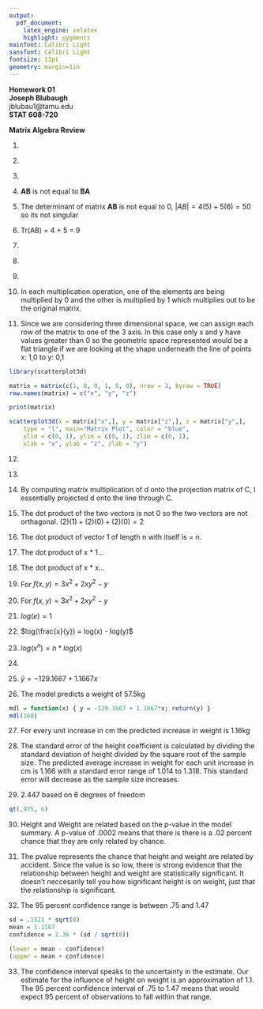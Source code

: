 ```yaml
---
output:
  pdf_document:
    latex_engine: xelatex
    highlight: pygments
mainfont: Calibri Light
sansfont: Calibri Light
fontsize: 11pt
geometry: margin=1in
---
```


**Homework 01**  
**Joseph Blubaugh**  
jblubau1@tamu.edu  
**STAT 608-720**  

\newpage

**Matrix Algebra Review**
\begin{displaymath}
\mathbf{A} = 
  \begin{bmatrix}
    1 & 0 & 2 & 3 \\ 
    -1 & 2 & 0 & -2 \\ 
  \end{bmatrix}
\mathbf{B} = 
  \begin{bmatrix}
    0 & -1 \\ 
    3 &  0 \\ 
    2 &  1 \\ 
    0 & -2 \\ 
  \end{bmatrix}
\mathbf{C} = 
  \begin{bmatrix}
    1 & 0 \\ 
    0 & 1 \\ 
    0 & 0 \\ 
  \end{bmatrix}
\end{displaymath}

1. 
\begin{displaymath}
\mathbf{A'} = 
  \begin{bmatrix}
    1 & -1 \\ 
    0 &  2 \\
    2 &  0 \\
    3 & -2 \\ 
  \end{bmatrix}
\end{displaymath}

2.
\begin{displaymath}
\mathbf{A' + B} = 
  \begin{bmatrix}
    1 & -2 \\ 
    3 &  2 \\
    4 &  1 \\
    3 & -4 \\ 
  \end{bmatrix}
\end{displaymath}

3.
\begin{displaymath}
\mathbf{AB} = 
  \begin{bmatrix}
    4 & -5 \\ 
    6 &  5 \\ 
  \end{bmatrix}
\end{displaymath}

4.  **AB** is not equal to **BA**
\begin{displaymath}
\mathbf{BA} = 
  \begin{bmatrix}
    1 & -2 & 0 & 2 \\ 
    3 &  0 & 6 & 9 \\
    1 &  2 & 4 & 4 \\
    2 & -4 & 0 & 4 \\
  \end{bmatrix}
\end{displaymath}

5.  The determinant of matrix **AB** is not equal to 0, $|AB| = 4(5) + 5(6) = 50$ so its not singular

6.  Tr(AB) = 4 + 5 = 9

7.  
\begin{displaymath}
\mathbf{(BA)'} =
 \mathbf{A'B'} =  
  \begin{bmatrix}
    1 & -1 \\
    0 &  2 \\
    2 &  0 \\
    3 & -2 \\ 
  \end{bmatrix}
  \begin{bmatrix}
     0 & 3 & 2 & 0 \\
    -1 & 0 & 1 & 2 \\
  \end{bmatrix}
\end{displaymath}

8.
\begin{displaymath}
\mathbf{(AB)^{-1}} =
 \begin{bmatrix}
    4 & -5 \\ 
    6 &  5 \\ 
 \end{bmatrix}^{-1} =
  \frac{1}{(4)(5) - (-5)(6)}
  \begin{bmatrix}
     5 & 5 \\
    -6 & 4 \\
  \end{bmatrix} =
  \begin{bmatrix}
     \frac{1}{10}  & \frac{1}{10} \\
     \\
     \frac{-3}{25} & \frac{2}{25} \\
  \end{bmatrix}
\end{displaymath}

9.  
\begin{displaymath}
\mathbf{I_2} = 
 \begin{bmatrix}
  1 & 0 \\ 
  0 & 1 \\ 
 \end{bmatrix}
\end{displaymath}

10. In each multiplication operation, one of the elements are being multiplied by 0 and the other is multiplied by 1 which multiplies out to be the original matrix.
\begin{displaymath}
\mathbf{I_{2}A} = 
 \begin{bmatrix}
  1 & 0 \\ 
  0 & 1 \\ 
 \end{bmatrix}
  \begin{bmatrix}
  1 & 0 & 2 & 3  \\ 
 -1 & 2 & 0 & -2 \\ 
 \end{bmatrix} = 
 \begin{bmatrix}
  1 & 0 & 2 & 3  \\ 
 -1 & 2 & 0 & -2 \\ 
 \end{bmatrix}
\end{displaymath}

11.  Since we are considering three dimensional space, we can assign each row of the matrix to one of the 3 axis. In this case only x and y have values greater than 0 so the geometric space represented would be a flat triangle if we are looking at the shape underneath the line of points x: 1,0 to y: 0,1

```r
library(scatterplot3d)

matrix = matrix(c(1, 0, 0, 1, 0, 0), nrow = 3, byrow = TRUE)
row.names(matrix) = c("x", "y", "z")

print(matrix)

scatterplot3d(x = matrix["x",], y = matrix["z",], z = matrix["y",], 
    type = "l", main="Matrix Plot", color = "blue",
    xlim = c(0, 1), ylim = c(0, 1), zlim = c(0, 1),
    xlab = "x", ylab = "z", zlab = "y")

```

12.

\begin{displaymath}
\mathbf{P = C (C'C)^{-1} C'} = 
\begin{bmatrix}
    1 & 0 \\
    0 & 1 \\
    0 & 0 \\
\end{bmatrix}
\Bigg(\begin{bmatrix}
    1 & 0 & 0 \\
    0 & 1 & 0 \\
\end{bmatrix}
\begin{bmatrix}
    1 & 0 \\
    0 & 1 \\
    0 & 0 \\
\end{bmatrix}\Bigg)^{-1}
\begin{bmatrix}
    1 & 0 & 0 \\
    0 & 1 & 0 \\
\end{bmatrix}
\end{displaymath}

\begin{displaymath}
\mathbf{=}
\begin{bmatrix}
    1 & 0 \\
    0 & 1 \\
    0 & 0 \\
\end{bmatrix}
\begin{bmatrix}
    1 & 0 \\
    0 & 1 \\
\end{bmatrix}
\begin{bmatrix}
    1 & 0 & 0 \\
    0 & 1 & 0 \\
\end{bmatrix}
\end{displaymath}

\begin{displaymath}
\mathbf{=}
\begin{bmatrix}
    1 & 0 \\
    0 & 1 \\
    0 & 0 \\
\end{bmatrix}
\begin{bmatrix}
    1 & 0 & 0 \\
    0 & 1 & 0 \\
\end{bmatrix}
\end{displaymath}

\begin{displaymath}
\mathbf{=}
\begin{bmatrix}
    1 & 0 & 0\\
    0 & 1 & 0\\
    0 & 0 & 0\\
\end{bmatrix}
\end{displaymath}

13.
\begin{displaymath}
\mathbf{Pd'=}
\begin{bmatrix}
    1 & 0 & 0\\
    0 & 1 & 0\\
    0 & 0 & 0\\
\end{bmatrix}
\begin{bmatrix}
    2 \\
    2 \\
    2 \\
\end{bmatrix} = 
\begin{bmatrix}
    2 \\
    2 \\
    0 \\
\end{bmatrix}
\end{displaymath}

14. By computing matrix multiplication of d onto the projection matrix of C, I essentially projected d onto the line through C.

15. The dot product of the two vectors is not 0 so the two vectors are not orthagonal. $(2)(1) + (2)(0) + (2)(0) = 2$

16. The dot product of vector 1 of length n with itself is = n. 
\begin{align*}
    1 &= [1, 1, 1, 1, ..., + n] \\
    1 * 1 &= [1 + 1 + 1 + ... + n] \\
    &= n
\end{align*}

17. The dot product of x * 1...
\begin{align*}
    1 &= [1, 1, 1, 1 + ... + n] \\
    x &= [x_1, x_2, x_3 + ... + x_n] \\
    x * 1 &= 1x_1 + 1x_2 + 1x_3 + ... + 1x_n] \\
\end{align*}

18. The dot product of x * x...
\begin{align*}
    x &= [x_1, x_2, x_3 + ... + x_n] \\
     x * x &= x_1^2 + x_2^2 + x_3^2 + ... + x_n^2] \\
\end{align*}

19. For $f(x,y) = 3x^2 + 2xy^2 - y$
\begin{align*}
    \frac{d}{dx} f(x,y) = 6x + 2y^2 \\
\end{align*}

20. For $f(x,y) = 3x^2 + 2xy^2 - y$
\begin{align*}
    \frac{d}{dy} f(x,y) = 4xy - 1 \\
\end{align*}

21. $log(e) = 1$

22. $log(\frac{x}{y}) = log(x) - log(y)$

23. $log(x^n) = n * log(x)$

24. 
\begin{align*}
    log(x) & = y \\
    e^{log(x)} & = e^y \\
    x & = e^y \\
\end{align*}

25. $\hat{y} = -129.1667 + 1.1667x$

26. The model predicts a weight of 57.5kg

```r
mdl = function(x) { y = -129.1667 + 1.1667*x; return(y) }
mdl(160)

```

27.  For every unit increase in cm the predicted increase in weight is 1.16kg

28.  The standard error of the height coefficient is calculated by dividing the standard deviation of height divided by the square root of the sample size. The predicted average increase in weight for each unit increase in cm is 1.166 with a standard error range of 1.014 to 1.318. This standard error will decrease as the sample size increases.

29. 2.447 based on 6 degrees of freedom

```r
qt(.975, 6)

```

30. Height and Weight are related based on the p-value in the model summary. A p-value of .0002 means that there is there is a .02 percent chance that they are only related by chance.

31. The pvalue represents the chance that height and weight are related by accident. Since the value is so low, there is strong evidence that the relationship between height and weight are statistically significant. It doesn't neccesarily tell you how significant height is on weight, just that the relationship is significant.

32. The 95 percent confidence range is between .75 and 1.47

```r
sd = .1521 * sqrt(8)
mean = 1.1167
confidence = 2.36 * (sd / sqrt(8))

(lower = mean - confidence)
(upper = mean + confidence)

```

33. The confidence interval speaks to the uncertainty in the estimate. Our estimate for the influence of height on weight is an approximation of 1.1. The 95 percent confidence interval of .75 to 1.47 means that would expect 95 percent of observations to fall within that range.   